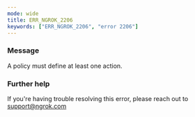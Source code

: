 ```yaml
---
mode: wide
title: ERR_NGROK_2206
keywords: ["ERR_NGROK_2206", "error 2206"]
---
```


### Message

A policy must define at least one action.

### Further help

If you're having trouble resolving this error, please reach out to [support@ngrok.com](mailto:support@ngrok.com?subject=Help%20with%20ERR_NGROK_2206)
